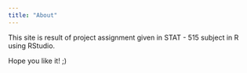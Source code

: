 ---
title: "About"
---

This site is result of project assignment given in STAT - 515 subject in R using RStudio.

Hope you like it! ;)

